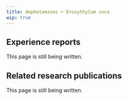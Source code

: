 ---
title: Amphetamines + Eroxythylum coca
wip: true
---

## Experience reports

This page is still being written.

## Related research publications

This page is still being written.

